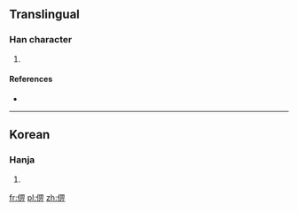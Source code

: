 ==Translingual==

===Han character===
{{Han char|rn=9|rad=人|as=08|sn=10|four=|canj=人田一中 (OWML)|ids=⿰[[亻]][[畀]]}}

# {{defn|Han|sort=人08}}

====References====
* {{Han ref|kx=0109.171|dkj=|dj=|hdz=|uh=346D|ud=13421|bh=|bd=}}

----

==Korean==

===Hanja===
{{ko-hanja|hangeul=비|rv=bi|mr=pi|y=pi}}{{rfv-sense}}

# {{defn|lang=ko|sort=人08}}

[[fr:㑭]]
[[pl:㑭]]
[[zh:㑭]]
